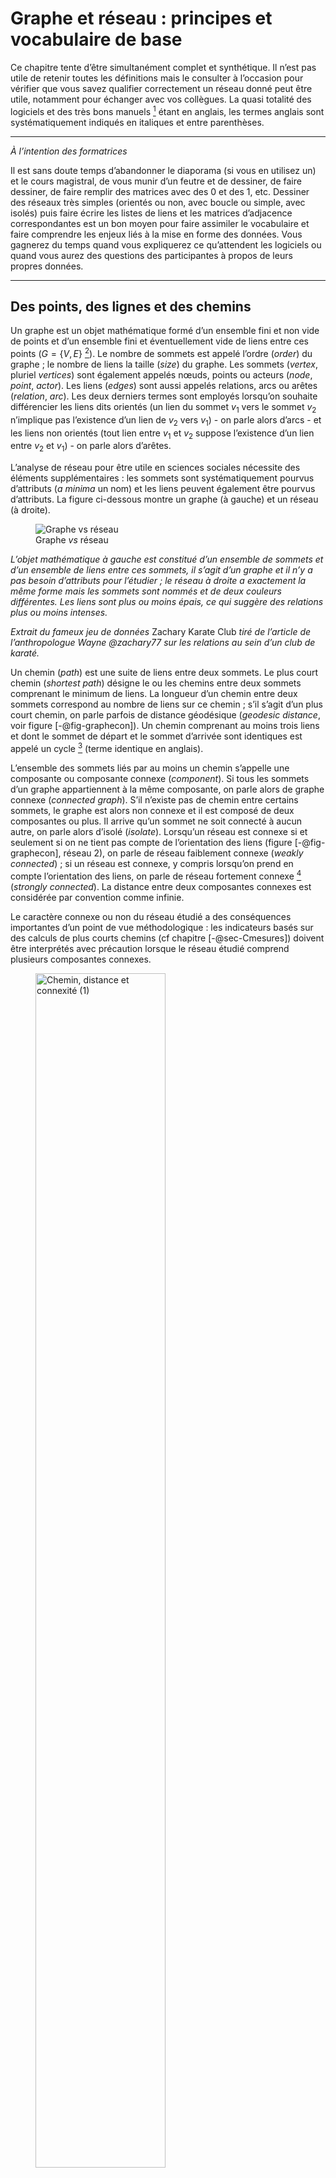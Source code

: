 # Graphe et réseau : principes et vocabulaire de base {#sec-Cvocabulaire}

Ce chapitre tente d'être simultanément complet et synthétique. Il n'est pas utile de retenir toutes les définitions mais le consulter à l'occasion pour vérifier que vous savez qualifier correctement un réseau donné peut être utile, notamment pour échanger avec vos collègues. La quasi totalité des logiciels et des très bons manuels [^cvocabulaire-1] étant en anglais, les termes anglais sont systématiquement indiqués en italiques et entre parenthèses.

[^cvocabulaire-1]: Les manuels francophones d'analyse de réseaux sociaux sont de bonne qualité et se complètent bien les uns les autres, je pense notamment à la paire @lazega14 - @merckle11, mais leur format réduit ne leur permet pas de lutter contre le manuel de @wasserman94 - une mise à jour s'impose - ni contre celui de @newman18. Ces deux ouvrages sont indispensables à qui souhaite utiliser sérieusement l'analyse de réseau ; le manuel de Newman est nécessaire si l'on souhaite échapper à la seule *Social Network Analysis*. On les trouve gratuitement en ligne sans problème (zlibrary était votre ami, libgen l'est encore).

------------------------------------------------------------------------

*À l'intention des formatrices*

Il est sans doute temps d'abandonner le diaporama (si vous en utilisez un) et le cours magistral, de vous munir d'un feutre et de dessiner, de faire dessiner, de faire remplir des matrices avec des 0 et des 1, etc. Dessiner des réseaux très simples (orientés ou non, avec boucle ou simple, avec isolés) puis faire écrire les listes de liens et les matrices d'adjacence correspondantes est un bon moyen pour faire assimiler le vocabulaire et faire comprendre les enjeux liés à la mise en forme des données. Vous gagnerez du temps quand vous expliquerez ce qu'attendent les logiciels ou quand vous aurez des questions des participantes à propos de leurs propres données.

------------------------------------------------------------------------

## Des points, des lignes et des chemins

Un graphe est un objet mathématique formé d'un ensemble fini et non vide de points et d'un ensemble fini et éventuellement vide de liens entre ces points ($G = \{V,E\}$ [^cvocabulaire-2]). Le nombre de sommets est appelé l'ordre (*order*) du graphe ; le nombre de liens la taille (*size*) du graphe. Les sommets (*vertex*, pluriel *vertices*) sont également appelés nœuds, points ou acteurs (*node*, *point*, *actor*). Les liens (*edges*) sont aussi appelés relations, arcs ou arêtes (*relation*, *arc*). Les deux derniers termes sont employés lorsqu'on souhaite différencier les liens dits orientés (un lien du sommet $v_1$ vers le sommet $v_2$ n'implique pas l'existence d'un lien de $v_2$ vers $v_1$) - on parle alors d'arcs - et les liens non orientés (tout lien entre $v_1$ et $v_2$ suppose l'existence d'un lien entre $v_2$ et $v_1$) - on parle alors d'arêtes.

[^cvocabulaire-2]: Dans l'ensemble de ce texte, les graphes sont notés $G$, les ensembles de sommets $V$ (comme *vertices*) et les ensembles de liens $E$ (*edges*). Un sommet donné sera noté $v$, un lien précis $e$.

L'analyse de réseau pour être utile en sciences sociales nécessite des éléments supplémentaires : les sommets sont systématiquement pourvus d'attributs (*a minima* un nom) et les liens peuvent également être pourvus d'attributs. La figure ci-dessous montre un graphe (à gauche) et un réseau (à droite).

![Graphe *vs* réseau](images/graphvsreseau.png){#fig-figure31}

*L'objet mathématique à gauche est constitué d'un ensemble de sommets et d'un ensemble de liens entre ces sommets, il s'agit d'un graphe et il n'y a pas besoin d'attributs pour l'étudier ; le réseau à droite a exactement la même forme mais les sommets sont nommés et de deux couleurs différentes. Les liens sont plus ou moins épais, ce qui suggère des relations plus ou moins intenses.*

*Extrait du fameux jeu de données* Zachary Karate Club *tiré de l'article de l'anthropologue Wayne @zachary77 sur les relations au sein d'un club de karaté.*

Un chemin (*path*) est une suite de liens entre deux sommets. Le plus court chemin (*shortest path*) désigne le ou les chemins entre deux sommets comprenant le minimum de liens. La longueur d'un chemin entre deux sommets correspond au nombre de liens sur ce chemin ; s'il s'agit d'un plus court chemin, on parle parfois de distance géodésique (*geodesic distance*, voir figure [-@fig-graphecon]). Un chemin comprenant au moins trois liens et dont le sommet de départ et le sommet d'arrivée sont identiques est appelé un cycle [^cvocabulaire-3] (terme identique en anglais).

[^cvocabulaire-3]: La théorie des graphes distingue les cycles dans les graphes non orientés et les circuits dans les graphes orientés ; la distinction a peu d'intérêt en sciences sociales.

L'ensemble des sommets liés par au moins un chemin s'appelle une composante ou composante connexe (*component*). Si tous les sommets d'un graphe appartiennent à la même composante, on parle alors de graphe connexe (*connected graph*). S'il n'existe pas de chemin entre certains sommets, le graphe est alors non connexe et il est composé de deux composantes ou plus. Il arrive qu'un sommet ne soit connecté à aucun autre, on parle alors d'isolé (*isolate*). Lorsqu'un réseau est connexe si et seulement si on ne tient pas compte de l'orientation des liens (figure [-@fig-graphecon], réseau 2), on parle de réseau faiblement connexe (*weakly connected*) ; si un réseau est connexe, y compris lorsqu'on prend en compte l'orientation des liens, on parle de réseau fortement connexe [^cvocabulaire-4] (*strongly connected*). La distance entre deux composantes connexes est considérée par convention comme infinie.

[^cvocabulaire-4]: Wasserman et Faust (*op. cit.*) distinguent également les *uniterally* et les *recursively connected graphs* selon que les mêmes liens sont empruntés dans un sens et dans l'autre dans les graphes orientés (p. 132).

Le caractère connexe ou non du réseau étudié a des conséquences importantes d'un point de vue méthodologique : les indicateurs basés sur des calculs de plus courts chemins (cf chapitre [-@sec-Cmesures]) doivent être interprétés avec précaution lorsque le réseau étudié comprend plusieurs composantes connexes.

![Chemin, distance et connexité (1)](images/figure1a.png){#fig-graphecon width="70%"}

*Le réseau ci-dessus est connexe : il est possible en partant d'un sommet de rejoindre n'importe quel autre sommet. On peut par exemple rejoindre* $a$ et $e$ avec les liens {$ab$,$bd$,$de$}, ce qui donne un chemin de longueur 3. Le plus court chemin entre ces deux sommets est de longueur 2 {$ab$,$be$}. Il peut exister plusieurs plus courts chemins entre deux sommets : entre $d$ et $c$, les deux chemins de longueur 2 {$de$,$ec$} et {$db$,$be$} sont des plus courts chemins.

![Chemin, distance et connexité (2)](images/figure1b.png){width="70%"}

*Si les liens sont orientés, il est beaucoup plus difficile d'obtenir un réseau fortement connexe : le nombre de composantes peut devenir élevé, même avec un nombre de sommets réduit, et la longueur des chemins augmente. Ici, les sommets {*$abcde$} forment une composante connexe, $f$ et $g$ sont isolés. Le plus court chemin entre $e$ et $c$ est de longueur 1 ({$ec$}) ; le plus court chemin entre $c$ et $e$ est lui de longueur 2 ({$cb$,$be$}). La plupart des logiciels ne prennent pas en compte l'orientation éventuelle des liens pour calculer les indicateurs basés sur les plus courts chemins.

Certains sommets et certains liens jouent un rôle particulier dans la connexité des réseaux : leur suppression augmente le nombre de composantes. Quand il s'agit d'un sommet, on parle de point d'articulation (*articulation point*, *cutpoint* ou *cut-vertex*) ; quand il s'agit d'un lien, on parle d'isthme (*bridge*). Dans le réseau de la figure [-@fig-graphecon], $b$, $e$ et $f$ sont des points d'articulation (la suppression d'un sommet entraîne la suppression des liens adjacents à ce sommet). Les liens {$ab$}, {$ef$} et {$fg$} sont des isthmes (un sommet isolé est une composante d'ordre 1 - cf [-@fig-cutpoint]). Un nombre élevé de points d'articulation et/ou d'isthmes signale un réseau potentiellement vulnérable.

![Points d'articulation et isthmes](images/cutpoints.png){#fig-cutpoint}

*En haut, suppression des points d'articulation (grisé) et conséquences sur la connexité ; en bas, suppression des isthmes. Lorsqu'un sommet est adjacent à un seul lien, ce lien est nécessairement un isthme.*

## Qualifier un réseau d'après ses liens

Le type de liens dans un réseau peut permettre de catégoriser ce dernier. Si les liens ont une direction et qu'un lien de $v_1$ vers $v_2$ n'implique pas nécessairement un lien de $v_2$ vers $v_1$, on parle de graphe orienté (*directed graph* ou *digraph*) ; dans le cas contraire, on parle de graphe non orienté (*non directed graph*). Il est cependant possible de ne pas prendre en compte la direction des liens et de traiter un graphe orienté comme s'il était non orienté [^cvocabulaire-5]. Il arrive également que les données disponibles ne permettent pas de connaître la direction initiale. Enfin, certains logiciels ignorent l'éventuelle orientation des liens pour le calcul de certains indicateurs (chapitre [-@sec-Cmesures]).

[^cvocabulaire-5]: Il est **toujours** possible de transformer ses données, et donc ses réseaux, pour les adapter à ses questions de recherche et/ou aux méthodes disponibles, il suffit simplement de documenter les transformations effectuées.

**Exemple 1** : les liens d'amitié sur le réseau social Facebook sont au départ orientés : une personne demande à une autre si elle peut être ajoutée comme amie. Cette information est cependant perdue dès que la demande est acceptée : vous êtes amie avec telle personne mais il n'est pas possible de retrouver qui a fait la demande. Dans ce cas, la structure même des données récoltées impose l'absence d'orientation des liens.

**Exemple 2** : certains liens familiaux sont non orientés. Si je suis mariée à une personne, cette personne est nécessairement mariée avec moi (ou l'une des deux ment). À l'inverse, un lien de filiation est nécessairement orienté. En fonction de mes questions de recherche, je peux cependant supprimer cette orientation si elle n'est pas utile dans ma démarche.

Le lien entre deux sommets dans le réseau peut être de type présence (1) - absence (0) ; on a alors affaire à un réseau dit binaire ou booléen (*binary* ou *boolean*). Il arrive, notamment dans les enquêtes sociométriques, que les liens soient porteurs de signes positifs, indiquant généralement une préférence (j'aime telle personne), ou négatifs, exprimant généralement un rejet (je n'aime pas telle personne). On parle dans ce cas de réseau signé (*signed graph*). Les logiciels n'étant qu'exceptionnellement conçus pour analyser ce type de réseau, il est rare de les garder sous cette forme et les réseaux signés sont à peine évoqués dans ce petit guide pratique. Enfin, le lien peut être porteur d'une intensité ; on parle dans ce cas de réseau valué ou pondéré (*weighted graph*).

**Exemple** : j'étudie les données du commerce international. Je peux choisir de les modéliser sous forme de réseau entre États. Les liens sont orientés (la France exporte tant vers l'Allemagne, l'Allemagne exporte tant vers la France) et valués. Ce réseau peut être transformé de multiples façons afin d'obtenir un réseau non orienté (si je m'intéresse au volume des échanges et non à leur direction) et/ou un réseau binaire (je justifie un seuil permettant de conserver la plus grande partie du flux tout en simplifiant l'analyse).

On appelle graphe simple (*simple graph*) un graphe qui ne comprend ni boucle (lien d'un sommet vers lui-même, *self-tie* ou *loop* en anglais) ni liens multiples (présence de plusieurs liens entre les mêmes sommets). S'il existe des liens multiples, on parlera le plus souvent de graphe multiplexe (*multigraph*) ou multi-couches (*multi-layers*) [^cvocabulaire-6] (figure [-@fig-typegraph]). Le terme de réseau complexe (*complex network*), souvent utilisé dans les travaux des informaticiennes et physiciennes, désigne dans l'immense majorité des cas un réseau simple de grande taille (*a minima* plusieurs milliers de liens et de sommets).

[^cvocabulaire-6]: La terminologie est en pratique beaucoup plus confuse : @kivela14 répertorient 26 termes différents désignant peu ou prou le même type d'objet. Le terme de pseudographe désignant les graphes avec boucles et liens multiples n'est quasiment jamais utilisé en sciences sociales.

![Types de graphes](images/typegraph.png){#fig-typegraph}

*Le graphe de gauche est un graphe simple. Celui du centre présente à la fois une boucle et des liens multiples. À droite, l'épaisseur des liens suggère une intensité de relations différentes entre les sommets ; il s'agit d'un graphe valué. Ces trois graphes sont non orientés.*

Quel que soit l'aspect du monde social, passé ou présent, que vous étudiez, il est rare qu'un seul type de relations existe entre vos individus : choisir de modéliser ces relations par un réseau simple est une simplification, souvent nécessaire et utile, de la réalité et il est prudent dans s'en rappeler lorsqu'on commente ses résultats. Les méthodes d'analyse des réseaux multiplexes étant encore aujourd'hui en grande partie exploratoires, elles sont abordées dans le chapitre [-@sec-Cmultiplexe].

**Exemple 1** : j'étudie les pratiques de citations dans une discipline donnée. Je crée un lien de l'autrice $a$ vers l'autrice $b$ quand un travail de $a$ cite un travail de $b$. Comme tous les réseaux de citations, mon réseau est orienté : $a$ cite sa directrice de thèse mais cette dernière ne cite pas $a$, $a$ cite des autrices décédées, etc. La probabilité que les autrices se citent elles-mêmes est forte, ce qui créent des boucles dans mon réseau. Il est également probable que je puisse valuer mon réseau dans la mesure où $a$ cite sans doute plusieurs travaux d'une chercheuse de sa discipline. Je peux bien entendu choisir d'ignorer les boucles si la pratique de l'auto-citation ne fait pas partie de mes questions de recherche. Je peux aussi négliger la valuation des liens si je considère que le critère pertinent est la citation *vs* la non-citation. Aucune solution n'est meilleure qu'une autre : tout dépend de ce que j'étudie. Et tant que cette dernière question n'est pas totalement fermée, j'ai tout intérêt à garder les données les plus complètes possibles (chapitre [-@sec-Cdonnees]).

**Exemple 2** : dans un article paru dans la revue *Cybergeo*, Sandrine @berroir17 étudient les relations entre les villes françaises (sommets) et elles prennent en compte sept types de liens différents (navettes domicile-travail, offre aérienne et/ou tgv, partenariats scientifiques, etc.) ; elles obtiennent un réseau multiplexe où certaines relations sont orientées et d'autres non, toutes sont valuées. Il est bien entendu possible de transformer ce réseau multiplexe en partie orienté afin de créer un réseau simple. Les autrices de l'article créent un lien synthétique entre deux villes en trois étapes : discrétiser chaque flux en cinq classes et attribuer un score de 0 (20 % des flux les plus faibles) à 4 (20 % des flux les plus intenses) ; sommer ces scores pour créer un indice synthétique mesurant "l'intensité globale des liens interurbains" ; sélectionner les paires de villes où le score est maximal (4) pour au moins 3 des 7 flux. D'autres critères pouvaient tout à fait être choisis pour cette transformation ; il était également possible de garder la structure multiplexe du réseau pour l'analyser (chapitre [-@sec-Cmultiplexe]).

Il est possible, à partir des données relationnelles que vous avez récoltées et mises en forme, de construire un réseau et le type de liens permet de qualifier ce réseau. Gardez cependant à l'esprit que ce réseau peut être modifié. On a tout à fait le droit de ne pas considérer l'orientation ou l'intensité des liens si ces deux critères n'ont pas d'importance pour nos questions de recherche. Il arrive également que la transformation soit liée à nos lacunes (je ne sais pas comment analyser un réseau multiplexe) ou au logiciel que nous utilisons (ce logiciel ne permet pas d'analyser un réseau multiplexe). Ce qui importe est d'expliciter et de justifier les transformations réalisées afin que vos lectrices puissent comprendre votre démarche.

## Qualifier un réseau d'après ses propriétés

Les manuels d'analyse de réseau utilisent souvent pour expliquer les variations d'un indicateur des idéaux-types de réseaux à des fins pédagogiques. Ainsi on peut, pour évoquer la densité (nombre de liens présents divisé par le nombre de liens possibles), distinguer les graphes vides (aucun lien n'existe) et les graphes complets [^cvocabulaire-7] (tous les liens possibles sont présents). Il va de soi que de tels réseaux ne présentent guère d'intérêt pour l'analyse.

[^cvocabulaire-7]: Attention à ne pas confondre les deux emplois du terme "réseau complet" : il peut s'agir de la démarche de recueil de données (ensemble des liens au sein d'un groupe donné, par opposition aux approches par réseau personnel) ou d'un réseau où tous les liens possibles sont présents.

Plus proche de certains réseaux, comme beaucoup de réseaux hydrographiques ou d'arbres généalogiques, les réseaux où aucun cycle n'est présent sont appelés des arbres s'ils sont connexes. Un arbre (*tree*) possède des propriétés intéressantes pour certaines méthodes d'analyse de réseau, notamment parce qu'un arbre de $V$ sommets contient au minimum et au maximum $V$ - 1 liens. Si le réseau acyclique n'est pas connexe, on parle de forêt (*forest*).

![Arbre et forêt](images/arbre.png)

*Le réseau à gauche est connexe (on peut trouver un chemin entre toute paire de sommets) et acyclique (il n'est pas possible de partir d'un sommet et d'y revenir en empruntant des liens différents). Il comprend 10 sommets et, pour être connexe, il doit avoir au minimum 9 liens. Ce minimum est également le maximum : tout ajout d'un lien sur la figure créerait un cycle. La suppression d'un seul lien crée un graphe non connexe, composé de 2 arbres, appelé forêt (à droite) : tout lien dans un arbre est un isthme.*

Certains idéaux-types peuvent avoir des structures proches de celles des réseaux étudiés, par exemple les réseaux linéaires, les réseaux circulaires ou les réseaux en étoile (*star-graph*). La figure ci-dessous présente ces trois formes : chacun des graphes possède le même nombre de sommets, ligne et étoile ont également le même nombre de liens.

![Cercle, ligne et étoile](images/cercle.png){#fig-cercle}

*Les réseaux étudiés peuvent avoir des similitudes formelles avec ces trois idéaux-types. Si l'on imagine que les sommets représentent des personnes et les liens des échanges d'information, on note que la situation devient de plus en plus inégalitaire à mesure que l'on se rapproche de l'étoile où le sommet central est un point obligé pour tout échange d'information. Par ailleurs, il est important de se rappeler que des réseaux ayant le même nombre de sommets et le même nombre de liens peuvent avoir des structures très différentes.*

Il existe des structures de réseaux, issues des mathématiques ou de la physique, qui servent régulièrement de points de repère pour étudier nos propres réseaux (réseau aléatoire, réseau petit-monde, réseau sans échelle). Dans la mesure où ces modèles nécessitent de connaître certaines mesures, ils seront évoqués dans le chapitre [-@sec-Cmesures].

------------------------------------------------------------------------

*À l'intention des formatrices*

Débuter une formation par une liste de définitions de vingt ou trente termes n'est sans doute pas nécessaire. Il me semble pourtant utile que les personnes sachent rapidement comment qualifier et transformer un réseau. N'hésitez pas à multiplier les dessins et les exemples pour illustrer chaque cas. Il me paraît également essentiel d'insister sur le fait que le réseau est un objet construit pour la recherche : il n'est pas "par nature" orienté, valué ou que sais-je encore mais peut être transformé sans aucun problème, à condition évidemment d'indiquer explicitement les transformations opérées. Il faut cependant être claire avec les participantes : choisir de conserver certaines propriétés originelles du réseau (notamment pour les réseaux bimodaux et multiplexes) restreint le choix des logiciels adaptés pour leur analyse (chapitre [-@sec-Clogiciels]).

------------------------------------------------------------------------

### Graphe unimodal, bimodal et hypergraphe

On parle de réseau uniparti, unimodal ou *one-mode* quand le réseau est constitué d'un ensemble de sommets et d'un ensemble de liens entre ces sommets. Lorsqu'aucun adjectif n'est présent, le réseau considéré est dans l'immense majorité des cas unimodal. La grande majorité des articles publiés en analyse de réseau concerne ce type d'objet et la majeure partie des mesures et des méthodes d'analyse a été construite pour des réseaux unimodaux.

Un graphe est dit biparti (*bipartite graph*) si son ensemble de sommets $V$ peut être divisé en deux sous-ensembles disjoints $V_1$ et $V_2$ tel que chaque arête ait une extrémité dans $V_1$ et l'autre dans $V2$ ; on le note alors $G = \{V_1, V_2, E\}$. En sciences sociales, les termes de réseau biparti, bimodal ou *2-mode* sont souvent considérés comme synonymes [^cvocabulaire-8]. J'utiliserai dans la suite de ce guide le terme bimodal qui me parait le plus adapté pour désigner les relations entre deux ensembles différents de sommets.

[^cvocabulaire-8]: En théorie des graphes, le caractère biparti d'un graphe est lié à sa structure ; ainsi tout arbre est un graphe biparti (@beauguitte23).

Les liens dans un réseau bimodal sont généralement considérés comme non orientés ; ils peuvent par contre être binaires ou valués. Une opération mathématique simple, illustrée dans la figure [-@fig-bitoone], permet de transformer un réseau bimodal en deux réseaux unimodaux valués. On pourrait tout à fait imaginer des réseaux tripartis ou quadripartis mais aucune méthode n'a su s'imposer pour les analyser [^cvocabulaire-9].

[^cvocabulaire-9]: Je pourrais par exemple avoir un corpus d'autrices, un corpus de revues où publient ces autrices et un corpus d'éditrices propriétaires de ces revues et créer ainsi un réseau triparti.

Les données modélisées sous forme de réseau bimodal pourraient souvent être modélisées sous forme d'hypergraphe. Un hypergraphe est un graphe où un lien peut contenir de 1 à $n$ sommets, $n$ étant le nombre de sommets du graphe. Peu de logiciels permettent de les analyser et l'utilisation des hypergraphes reste rare en sciences sociales.

**Exemple 1** : je m'intéresse aux pratiques de co-signatures d'articles scientifiques. Je constitue un corpus d'articles (ensemble de sommets $V_1$) et un corpus d'autrices ayant signé ces articles (ensemble de sommets $V_2$). Le réseau est bimodal car les liens existants sont entre autrices et articles. Si je le transforme en réseau unimodal autrices - autrices, un lien entre deux autrices signifie qu'elles ont signé ensemble un nombre d'articles au moins égal à 1. Si je le transforme en réseau articles - articles, un lien entre deux articles signale la présence d'au moins une autrice commune aux deux articles (figure [-@fig-bitoone]).

**Exemple 1bis** : je m'intéresse aux pratiques de cosignatures d'articles scientifiques. Je peux choisir une modélisation des données sous forme de réseau bimodal ; je peux également choisir d'utiliser des hypergraphes où un lien équivaut à un article et les $x$ sommets de ce lien aux autrices (figure [-@fig-bihyper]).

![Du réseau bimodal aux réseaux unimodaux](images/bitoone.png){#fig-bitoone}

*Le réseau bimodal de gauche peut être transformé en deux réseaux unimodaux valués : le réseau articles - articles au centre, le réseau autrices - autrices à droite. Dans le réseau central, l'intensité du lien A2-A3 est de 2, cela signifie que ces deux articles partagent deux mêmes autrices. Dans le réseau de droite, l'intensité du lien a2-a4 est de 2, cela signifie qu'elles ont co-signé deux articles. La transformation en réseau unimodal valué s'accompagne d'une perte d'informations dans la mesure où il n'est plus possible, une fois la transformation réalisée, de retrouver la structure de départ du graphe bimodal. Cette transformation peut s'avérer nécessaire pour l'analyse, de nombreux logiciels n'étant pas conçus pour analyser des réseaux bimodaux.*

![Deux modélisations d'un même corpus : réseau bimodal et hypergraphe (1)](images/bi_R.PNG){#fig-bihyper width="30%"}

![Deux modélisations d'un même corpus : réseau bimodal et hypergraphe (2)](images/bi_paohvis.PNG)

*La représentation sous forme de réseau bimodal est courante, celle par hypergraphe l'est moins. Cette dernière présente pourtant des atouts intéressants pour l'exploration visuelle des données (chapitre [-@sec-Cvisualiser]). La deuxième figure a été réalisée avec le logiciel [Paohvis](https://www.aviz.fr/paohvis), @valdivia18.*

Le réseau unimodal valué issu du réseau bimodal de départ indique une cooccurence et cette relation n'est pas nécessairement synonyme d'interactions ou de relations [^cvocabulaire-10]. Si je remplace mon corpus d'articles par un corpus de conférences scientifiques, je peux transformer mon réseau pour obtenir un réseau chercheuses - chercheuses où le lien indique qu'elles ont assisté à 1, 2 ou $x$ conférences communes ; rien ne me permet de supposer que ces deux personnes se connaissent, connaissent leurs travaux respectifs ou se sont adressées la parole.

[^cvocabulaire-10]: On connaît en général les autrices avec lesquelles on signe un article. Mais ce n'est pas toujours le cas.

Le réseau multi-niveaux (*multilevel network*) peut être considéré comme un mélange entre réseaux unimodaux et bimodaux. Le réseau est en partie bimodal : on étudie les liens entre deux catégories de sommets, par exemple entre des personnes et des organisations. Il est également unimodal dans la mesure où on cherche à étudier dans le même temps les liens à l'intérieur des deux niveaux considérés. J'aurai donc d'une part les liens d'appartenance entre individus et organisations, les liens entre les individus et enfin les liens entre organisations. Ce type d'approche nécessite un dispositif méthodologique de recueil des données plus lourd que les précédents.

### Réseau planaire et réseau non planaire

Un graphe planaire (*planar*) est un graphe pouvant être projeté sur un plan sans qu'aucun lien ne se croise. Dans un graphe non planaire, deux liens peuvent se croiser sans problème. Lorsqu'on passe du graphe au réseau, le choix est en partie lié au type de sommets et au type de liens étudiés. Un réseau routier est généralement considéré comme un réseau planaire : les routes forment les liens et les intersections forment les sommets. Certes, il peut y avoir des ponts et des tunnels qui perturbent légèrement la structure mais, dans l'ensemble, le réseau peut être considéré comme planaire. Certains réseaux de métro sont planaires (Marseille), d'autres ne le sont pas (Paris). Le réseau aérien peut lui être considéré comme non planaire, les couloirs aériens pouvant emprunter les trois dimensions.

![Réseau planaire et non planaire](images/planaire.png)

*Le réseau de gauche est planaire, aucune arête ne se croise. Il est également complet ; le seul lien manquant (2-4) ne peut être ajouté sans provoquer une intersection de liens. Le réseau de droite est non planaire et complet.*

Le fait de considérer qu'un réseau est planaire a des conséquences méthodologiques fortes dans la mesure où les formules permettant de calculer les indicateurs doivent être adaptées (chapitre [-@sec-Cmesures]), cela impacte également le choix du logiciel utilisé. Le choix planaire/non planaire est moins fonction des liens présents et de l'existence d'éventuels croisements que de la possibilité d'**imaginer** des liens entre tous les sommets. Par exemple, si je considère les relations ferroviaires entre les villes françaises de plus de 20 000 habitants, imaginer une voie ferrée directe entre chacune de ces villes n'a pas de sens, que ce soit au niveau économique ou environnemental, et le réseau sera considéré comme planaire. Si je considère les relations au sein d'une classe de 25 élèves, je peux très bien imaginer que chaque élève connaisse les noms et prénoms de tous les autres élèves et le réseau sera considéré comme un réseau non planaire, quelles que soient les relations existant réellement dans cette classe.

## Vos réseaux, vos choix

Au risque de me répéter, un réseau, qu'il s'agisse d'un réseau d'infrastructures, d'un réseau social (au sens sociologique et non numérique du terme) ou d'un réseau écologique, n'existe pas en soi, c'est un construit comme le sont les données relationnelles ayant servi à créer ce réseau. Il est toujours nécessaire de définir son ensemble de sommets et de définir ce que représentent les liens entre ces sommets.

Un réseau peut être transformé afin d'être plus adapté aux questions que vous vous posez et/ou aux outils et aux méthodes disponibles. La seule règle est d'expliquer comment on passe des données de départ au réseau analysé et, c'est quand même préférable, de justifier les transformations ou sélections opérées avant de mener à bien l'analyse.

Ce qui est vrai pour la construction du réseau reste bien entendu vrai pour l'analyse et la visualisation des données relationnelles : chaque fois que je fais un choix, que je décide de supprimer telle ou telle information, il est important d'expliquer comment et pourquoi je le fais.

------------------------------------------------------------------------

*À l'intention des formatrices*

Les six termes de vocabulaire que les participantes sont censées connaître à l'issue d'une initiation à l'analyse de réseau sont sommet, lien, connexe, réseau orienté, réseau valué, réseau bimodal. Si on connaît la signification de ces termes, on doit pouvoir retrouver les autres (ex : sommets + liens = réseau ; inverse de réseau orienté = réseau non orienté, etc.).

Si les participantes oublient les boucles ou les liens multiples, ce n'est pas très grave : 95 % de la littérature en sciences sociales analysent des réseaux simples (pourcentage non validé par une étude empirique digne de ce nom). Les réseaux planaires intéressent les seules géographes des transports, et encore, réseaux fluvial, routier et ferré uniquement.
